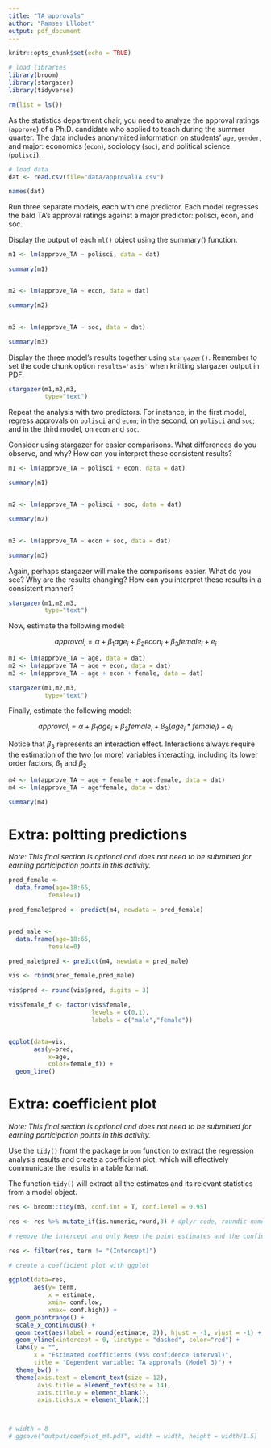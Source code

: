 ```yaml
---
title: "TA approvals"
author: "Ramses Lllobet"
output: pdf_document
---
```


```r
knitr::opts_chunk$set(echo = TRUE)

# load libraries
library(broom)
library(stargazer)
library(tidyverse)

rm(list = ls())


```


As the statistics department chair, you need to analyze the approval ratings (`approve`) of a Ph.D. candidate who applied to teach during the summer quarter. The data includes anonymized information on students' `age`, `gender`, and major: economics (`econ`), sociology (`soc`), and political science (`polisci`).


```r
# load data
dat <- read.csv(file="data/approvalTA.csv")

names(dat)
```


Run three separate models, each with one predictor. Each model regresses the bald TA's approval ratings against a major predictor: polisci, econ, and soc.

Display the output of each `ml()` object using the summary() function.


```r
m1 <- lm(approve_TA ~ polisci, data = dat)

summary(m1)


m2 <- lm(approve_TA ~ econ, data = dat)

summary(m2)


m3 <- lm(approve_TA ~ soc, data = dat)

summary(m3)

```


Display the three model's results together using `stargazer()`. Remember to set the code chunk option `results='asis'` when knitting stargazer output in PDF.



```r


stargazer(m1,m2,m3,
          type="text")


```


Repeat the analysis with two predictors. For instance, in the first model, regress approvals on `polisci` and `econ`; in the second, on `polisci` and `soc`; and in the third model, on `econ` and `soc`.

Consider using stargazer for easier comparisons. What differences do you observe, and why? How can you interpret these consistent results?

```r
m1 <- lm(approve_TA ~ polisci + econ, data = dat)

summary(m1)


m2 <- lm(approve_TA ~ polisci + soc, data = dat)

summary(m2)


m3 <- lm(approve_TA ~ econ + soc, data = dat)

summary(m3)

```


Again, perhaps stargazer will make the comparisons easier. What do you see? Why are the results changing? How can you interpret these results in a consistent manner?

```r

stargazer(m1,m2,m3,
          type="text")

```


Now, estimate the following model:


$$ approval_i = \alpha + \beta_1 age_i + \beta_2 econ_i + \beta_3 female_i + e_i$$



```r
m1 <- lm(approve_TA ~ age, data = dat)
m2 <- lm(approve_TA ~ age + econ, data = dat)
m3 <- lm(approve_TA ~ age + econ + female, data = dat)
```


```r

stargazer(m1,m2,m3,
          type="text")
```




Finally, estimate the following model:


$$ approval_i = \alpha + \beta_1 age_i + \beta_2 female_i + \beta_3 (age_i*female_i) + e_i$$

Notice that $\beta_3$ represents an interaction effect. Interactions always require the estimation of the two (or more) variables interacting, including its lower order factors, $\beta_1$ and $\beta_2$



```r
m4 <- lm(approve_TA ~ age + female + age:female, data = dat)
m4 <- lm(approve_TA ~ age*female, data = dat)

summary(m4)
```







# Extra: poltting predictions


*Note: This final section is optional and does not need to be submitted for earning participation points in this activity.*



```r

pred_female <-
  data.frame(age=18:65,
           female=1)

pred_female$pred <- predict(m4, newdata = pred_female)


pred_male <-
  data.frame(age=18:65,
           female=0)

pred_male$pred <- predict(m4, newdata = pred_male)

vis <- rbind(pred_female,pred_male)

vis$pred <- round(vis$pred, digits = 3)

vis$female_f <- factor(vis$female,
                       levels = c(0,1),
                       labels = c("male","female"))


ggplot(data=vis,
       aes(y=pred,
           x=age,
           color=female_f)) +
  geom_line()


```








# Extra: coefficient plot


*Note: This final section is optional and does not need to be submitted for earning participation points in this activity.*


Use the `tidy()` fromt the package `broom` function to extract the regression analysis results and create a coefficient plot, which will effectively communicate the results in a table format.


The function `tidy()` will extract all the estimates and its relevant statistics from a model object.

```r
res <- broom::tidy(m3, conf.int = T, conf.level = 0.95)

res <- res %>% mutate_if(is.numeric,round,3) # dplyr code, roundic numeric columns to 3 digits
```


```r
# remove the intercept and only keep the point estimates and the confidence intervals

res <- filter(res, term != "(Intercept)")

```


```r


# create a coefficient plot with ggplot

ggplot(data=res,
       aes(y= term,
           x = estimate,
           xmin= conf.low,
           xmax= conf.high)) +
  geom_pointrange() +
  scale_x_continuous() +
  geom_text(aes(label = round(estimate, 2)), hjust = -1, vjust = -1) +
  geom_vline(xintercept = 0, linetype = "dashed", color="red") +
  labs(y = "", 
       x = "Estimated coefficients (95% confidence interval)",
       title = "Dependent variable: TA approvals (Model 3)") +
  theme_bw() +
  theme(axis.text = element_text(size = 12),
        axis.title = element_text(size = 14),
        axis.title.y = element_blank(),
        axis.ticks.x = element_blank())



# width = 8
# ggsave("output/coefplot_m4.pdf", width = width, height = width/1.5)



```




